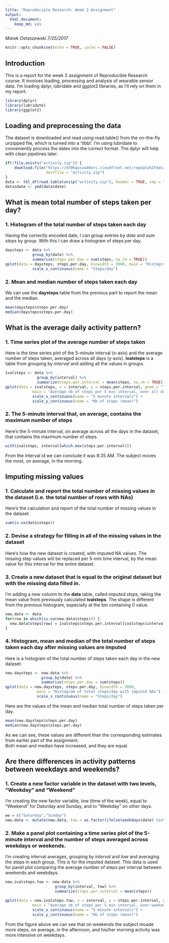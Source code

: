 ```yaml
---
title: "Reproduciple Research: Week 2 Assignment"
output: 
  html_document: 
    keep_md: yes
---
```


*Marek Ostaszewski*
*7/25/2017*

```r
knitr::opts_chunk$set(echo = TRUE, cache = FALSE)
```

## Introduction

This is a report for the week 2 assignment of Reproducible Research course. It involves loading, processing and analysis of wearable sensor data. I'm loading dplyr, lubridate and ggplot2 libraries, as I'll rely on them in my report.

```r
library(dplyr)
library(lubridate)
library(ggplot2)
```

## Loading and preprocessing the data

The dataset is downloaded and read using read.table() from the on-the-fly unzipped file, which is turned into a 'tibbl'. I'm using lubridate to conveniently process the dates into the correct format. The dplyr will help with clean pipelines later.

```r
if(!file.exists("activity.zip")) {
    download.file("https://d396qusza40orc.cloudfront.net/repdata%2Fdata%2Factivity.zip",
                  destfile = "activity.zip")
}
data <- tbl_df(read.table(unzip("activity.zip"), header = TRUE, sep = ","))
data$date <- ymd(data$date)
```

## What is mean total number of steps taken per day?

### 1. Histogram of the total number of steps taken each day

Having the correctly encoded date, I can group entries by *date* and sum *steps* by group. With this I can draw a histogram of steps per day.

```r
daysteps <- data %>% 
            group_by(date) %>% 
            summarize(steps.per.day = sum(steps, na.rm = TRUE))
qplot(data = daysteps, steps.per.day, binwidth = 3000, main = "Histogram of total steps per day") + 
            scale_x_continuous(name = "Steps/day")
```

### 2. Mean and median number of steps taken each day

We can use the **daysteps** table from the previous part to report the mean and the median.

```r
mean(daysteps$steps.per.day)
median(daysteps$steps.per.day)
```

## What is the average daily activity pattern?

### 1. Time series plot of the average number of steps taken

Here is the time series plot of the 5-minute interval (x-axis) and the average number of steps taken, averaged across all days (y-axis). **ivalsteps** is a table from grouping by *interval* and adding all the values in groups.

```r
ivalsteps <- data %>% 
              group_by(interval) %>% 
              summarize(steps.per.interval = mean(steps, na.rm = TRUE))
qplot(data = ivalsteps, x = interval, y = steps.per.interval, geom = "line", 
            main = "Average nb of steps per 5 min interval, over all days") +
            scale_x_continuous(name = "5 minute intervals") +
            scale_y_continuous(name = "Nb of steps (mean)")
```

### 2. The 5-minute interval that, on average, contains the maximum number of steps

Here's the 5-minute interval, on average across all the days in the dataset, that contains the maximum number of steps.

```r
with(ivalsteps, interval[which.max(steps.per.interval)])
```

From the interval id we can conclude it was 8:35 AM. The subject moves the most, on average, in the morning.

## Imputing missing values

### 1. Calculate and report the total number of missing values in the dataset (i.e. the total number of rows with NAs)

Here's the calculation and report of the total number of missing values in the dataset.

```r
sum(is.na(data$steps))
```

### 2. Devise a strategy for filling in all of the missing values in the dataset

Here's how the new dataset is created, with imputed NA values.
The missing step values will be replaced per 5-min time interval, by the mean value for this interval for the entire dataset.

### 3. Create a new dataset that is equal to the original dataset but with the missing data filled in.

I'm adding a new column to the **data** table, called *imputed.steps*, taking the mean value from previously calculated **ivalsteps**. The shape is different from the previous histogram, especially at the bin containing 0 value.

```r
new.data <- data
for(row in which(is.na(new.data$steps))) {
  new.data$steps[row] = ivalsteps$steps.per.interval[ivalsteps$interval == new.data$interval[row]]
}
```

### 4. Histogram, mean and median of the total number of steps taken each day after missing values are imputed

Here is a histogram of the total number of steps taken each day in the new dataset.

```r
new.daysteps <- new.data %>% 
                group_by(date) %>% 
                summarize(steps.per.day = sum(steps))
qplot(data = new.daysteps, steps.per.day, binwidth = 3000, 
              main = "Histogram of total steps/day with imputed NAs") + 
              scale_x_continuous(name = "Steps/day")
```

Here are the values of the mean and median total number of steps taken per day.

```r
mean(new.daysteps$steps.per.day)
median(new.daysteps$steps.per.day)
```

As we can see, these values are different than the corresponding estimates from earlier part of the assignment.  
Both mean and median have increased, and they are equal.

## Are there differences in activity patterns between weekdays and weekends?

### 1. Create a new factor variable in the dataset with two levels, "Weekday" and "Weekend"

I'm creating the new factor variable, *tow* (time of the week), equal to "Weekend" for Daturday and Sunday, and to "Weekday" on other days.

```r
we = c("Saturday","Sunday")
new.data <- mutate(new.data, tow = as.factor(ifelse(weekdays(date) %in% we, "Weekend", "Weekday")))
```

### 2. Make a panel plot containing a time series plot of the 5-minute interval and the number of steps averaged across weekdays or weekends.

I'm creating interval averages, grouping by *interval* and *tow* and averaging the steps in each group. This is for the imputed dataset. This data is used for panel plot comparing the average number of steps per interval between weekends and weekdays.

```r
new.ivalsteps.tow <- new.data %>%
                      group_by(interval, tow) %>% 
                      summarize(steps.per.interval = mean(steps))

qplot(data = new.ivalsteps.tow, x = interval, y = steps.per.interval, geom = "line", facets = tow ~ ., 
            main = "Average nb of steps per 5 min interval, over weekends and weekdays") +
            scale_x_continuous(name = "5 minute intervals") +
            scale_y_continuous(name = "Nb of steps (mean)")
```

From the figure above we can see that on weekends the subject moade more steps, on average, in the afternoon, and his/her morning activity was more intensive on weekdays.
